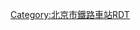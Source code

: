 <noinclude>{{BS-map
| title = 居庸关站站线布置图
| map = </noinclude>
\CONTg\CONTg\~~ ~~ ~~ ~~[[京包铁路]][[下行线|下]]、[[上行线]][[包头站]]方向
\STRg\STRf\
\ABZg2\STR!~STRc3\
STRc2\ABZg3!~STRc1\ABZg+4\
STR+1\STR!~STRc4\STR\
ENDEe\STR\STR\
\STR+BSr\STR+BSl\
\STR+BSr\STR+BSl\
\STR!~STRc2\ABZg3\
\ABZg+1\STR!~STRc4\
STRc2\ABZg3\ABZg2\STRc3
STR+1\STR!~STRc4\STR!~STRc1\STR+4
ENDEe\STR\STR\ENDEe
\STRg\STRf\
\CONTf\CONTf\~~ ~~ ~~ ~~[[京包铁路]][[下行线|下]]、[[上行线]][[北京北站]]方向
<noinclude>}}

{{Rdt intro|[[居庸关站]]}}

[[Category:北京市鐵路車站RDT]]

</noinclude>